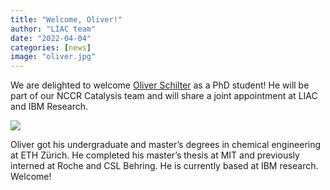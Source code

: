 ```yaml
---
title: "Welcome, Oliver!"
author: "LIAC team"
date: "2022-04-04"
categories: [news]
image: "oliver.jpg"
---
```


We are delighted to welcome [Oliver Schilter](https://twitter.com/oschilter?lang=en) as a PhD student! He will be part of our NCCR Catalysis team and will share a joint appointment at LIAC and IBM Research.

![](oliver.jpg)

Oliver got his undergraduate and master's degrees in chemical engineering at ETH Zürich. He completed his master's thesis at MIT and previously interned at Roche and CSL Behring. He is currently based at IBM research. Welcome!